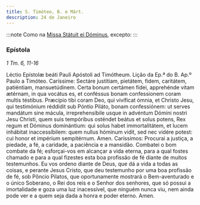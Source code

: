 ```yaml
---
title: S. Timóteo, B. e Márt.
description: 24 de Janeiro
---
```


:::note
Como na [Missa Státuit ei Dóminus](/missal/comum/2martirpontificeforapascal), excepto:
:::

### Epístola

_1 Tm. 6, 11-16_

<div class="grid grid-cols-2 gap-5">
  <span class="text-justify">
    Léctio Epístolæ beáti Pauli Apóstoli ad Timótheum.
  </span>
  <span class="text-justify">Lição da Ep.ª do B. Ap.º Paulo a Timóteo.</span>
  <span class="text-justify">
    Caríssime: Sectáre justítiam, pietátem, fidem, caritátem, patiéntiam,
    mansuetúdinem. Certa bonum certámen fídei, apprehénde vitam ætérnam, in qua
    vocátus es, et conféssus bonam confessionem coram multis téstibus. Præcípio
    tibi coram Deo, qui vivíficat ómnia, et Christo Jesu, qui testimónium
    réddidit sub Póntio Piláto, bonam confessiónem: ut serves mandátum sine
    mácula, irreprehensíbile usque in advéntum Dómini nostri Jesu Christi, quem
    suis tempóribus osténdet beátus et solus potens, Rex regum et Dóminus
    dominántium: qui solus habet immortalitátem, et lucem inhábitat
    inaccessíbilem: quem nullus hóminum vidit, sed nec vidére potest: cui honor
    et impérium sempitérnum. Amen.
  </span>
  <span class="text-justify">
    Caríssimos: Procurai a justiça, a piedade, a fé, a caridade, a paciência e a
    mansidão. Combatei o bom combate da fé; esforçai-vos em alcançar a vida
    eterna, para a qual fostes chamado e para a qual fizestes esta boa profissão
    de fé diante de muitos testemunhos. Eu vos ordeno diante de Deus, que dá a
    vida a todas as coisas, e perante Jesus Cristo, que deu testemunho por uma
    boa profissão de fé, sob Pôncio Pilatos, que oportunamente mostrará o
    Bem-aventurado e o único Soberano, o Rei dos reis e o Senhor dos senhores,
    que só possui a imortalidade e goza uma luz inacessível, que ninguém nunca
    viu, nem ainda pode ver e a quem seja dada a honra e poder eterno. Amen.
  </span>
</div>
